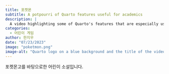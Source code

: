 ```yaml
---
title: 포켓몬
subtitle: A potpourri of Quarto features useful for academics
description: |
  A video highlighting some of Quarto's features that are especially useful for academics, as educators and as researchers.
categories:
  - 어린이 게임
author: 한지우
date: "07/23/2023"
image: "poketmon.png"
image-alt: "Quarto logo on a blue background and the title of the video - Quarto for Academics"
---
```


포켓몬고를 바탕으로한 어린이 소설입니다.
